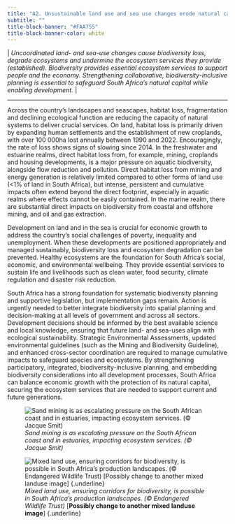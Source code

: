 ```yaml
---
title: "A2. Unsustainable land use and sea use changes erode natural capital and undermine ecosystem services"
subtitle: ""
title-block-banner: "#FAA755"
title-block-banner-color: white
---
```


\| *Uncoordinated land- and sea-use changes cause biodiversity loss, degrade ecosystems and undermine the ecosystem services they provide (established). Biodiversity provides essential ecosystem services to support people and the economy. Strengthening collaborative, biodiversity-inclusive planning is essential to safeguard South Africa’s natural capital while enabling development.* \|

------------------------------------------------------------------------

Across the country’s landscapes and seascapes, habitat loss, fragmentation and declining ecological function are reducing the capacity of natural systems to deliver crucial services. On land, habitat loss is primarily driven by expanding human settlements and the establishment of new croplands, with over 100 000ha lost annually between 1990 and 2022. Encouragingly, the rate of loss shows signs of slowing since 2014. In the freshwater and estuarine realms, direct habitat loss from, for example, mining, croplands and housing developments, is a major pressure on aquatic biodiversity, alongside flow reduction and pollution. Direct habitat loss from mining and energy generation is relatively limited compared to other forms of land use (\<1% of land in South Africa), but intense, persistent and cumulative impacts often extend beyond the direct footprint, especially in aquatic realms where effects cannot be easily contained. In the marine realm, there are substantial direct impacts on biodiversity from coastal and offshore mining, and oil and gas extraction.

Development on land and in the sea is crucial for economic growth to address the country’s social challenges of poverty, inequality and unemployment. When these developments are positioned appropriately and managed sustainably, biodiversity loss and ecosystem degradation can be prevented. Healthy ecosystems are the foundation for South Africa’s social, economic, and environmental wellbeing. They provide essential services to sustain life and livelihoods such as clean water, food security, climate regulation and disaster risk reduction.

South Africa has a strong foundation for systematic biodiversity planning and supportive legislation, but implementation gaps remain. Action is urgently needed to better integrate biodiversity into spatial planning and decision-making at all levels of government and across all sectors. Development decisions should be informed by the best available science and local knowledge, ensuring that future land- and sea-uses align with ecological sustainability. Strategic Environmental Assessments, updated environmental guidelines (such as the Mining and Biodiversity Guideline), and enhanced cross-sector coordination are required to manage cumulative impacts to safeguard species and ecosystems. By strengthening participatory, integrated, biodiversity-inclusive planning, and embedding biodiversity considerations into all development processes, South Africa can balance economic growth with the protection of its natural capital, securing the ecosystem services that are needed to support current and future generations. 

![*Sand mining is as escalating pressure on the South African coast and in estuaries, impacting ecosystem services. (© Jacque Smit)*](imgs/17.%20Pg25_KMA2%20Coastal_Mining_%20Tormin_with%20cliff%20collapses%20-(c)%20Jacque_Smit_PTWC-56.png)

![*Mixed land use, ensuring corridors for biodiversity, is possible in South Africa's production landscapes. (© Endangered Wildlife Trust)* [**Possibly change to another mixed landuse image**] {.underline}](imgs/18.%20Pg25_KMA2_NBBN%20site%20visit_Mondi_1%20(c)%20EWT.png)
